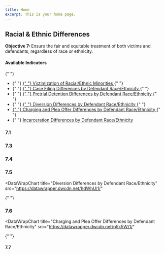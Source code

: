 ```yaml
---
title: Home
excerpt: This is your home page.
---
```



<Section py="2|4|8|10">
  <Container>
    <Grid col="1|2" gap="4|8|12" alignItems="center">
      <Flexbox
        flexDirection="column"
        alignItems="center|flex-start"
        textAlign="center|left"
      >
        <H2 m="0" fontWeight="extrabold" lineHeight="tight">
          Racial & Ethnic Differences
        </H2>
        <P fontSize="xl|2xl" mt="2">
          <strong>Objective 7: </strong> Ensure the fair and equitable treatment
          of both victims and defendants, regardless of race or ethnicity.
        </P>
      </Flexbox>
      <P>
        <H4 m="0">Available Indicators </H4>{" "}
        <ul>
          <li>
            {" "}
            <a href="#victim-race-eth">
              {" "}
              Victimization of Racial/Ethnic Minorities
            </a>{" "}
          </li>
          <li>
            {" "}
            <a href="#case-filing-diff">
              {" "}
              Case Filing Differences by Defendant Race/Ethnicity
            </a>{" "}
          </li>
          <li>
            {" "}
            <a href="#pretrial-detention-diff">
              {" "}
              Pretrial Detention Differences by Defendant Race/Ethnicity
            </a>{" "}
          </li>
          <li>
            {" "}
            <a href="#diversion-diff">
              {" "}
              Diversion Differences by Defendant Race/Ethnicity
            </a>{" "}
          </li>
          <li>
            <a href="#charging-plea-diff">
              {" "}
              Charging and Plea Offer Differences by Defendant Race/Ethnicity
            </a>{" "}
          </li>
          <li>
            {" "}
            <a href="#incarceration-diff">
              Incarceration Differences by Defendant Race/Ethnicity
            </a>
          </li>
        </ul>
      </P>
    </Grid>
  </Container>
</Section>

<Container>


<Section maxWidth="750px">


### 7.1

<DataWrapChart
  title="Victimization of Racial/Ethnic Minorities"
  src="https://datawrapper.dwcdn.net/WwvrV/4/"
/>

<a name="victim-race-eth"> </a>

<DataWrapChart src="https://datawrapper.dwcdn.net/M2JZh/" />

### 7.3

<DataWrapChart
  title="Case Filing Differences by Defendant Race/Ethnicity"
  src="https://datawrapper.dwcdn.net/meT0e/5/"
/>

<a name="case-filing-diff"> </a>

<DataWrapChart src="https://datawrapper.dwcdn.net/AcpkN/3/" />
<DataWrapChart src="https://datawrapper.dwcdn.net/DlSps/3/" />

### 7.4

<DataWrapChart
  title="Pretrial Detention Differences by Defendant Race/Ethnicity"
  src="https://datawrapper.dwcdn.net/ukep8/3/"
/>

<a name="pretrial-detention-diff"> </a>

<DataWrapChart src="https://datawrapper.dwcdn.net/4jumi/" />
<DataWrapChart src="https://datawrapper.dwcdn.net/o4OvY/" />

### 7.5

<DataWrapChart
  title="Diversion Differences by Defendant Race/Ethnicity"
  src="https://datawrapper.dwcdn.net/hdWhU/1/"
>
  {" "}
</DataWrapChart>

<a name="diversion-diff"> </a>

<DataWrapChart src="https://datawrapper.dwcdn.net/HTBZB/" />
<DataWrapChart src="https://datawrapper.dwcdn.net/2HGA9/" />
<DataWrapChart src="https://datawrapper.dwcdn.net/A6rvd/" />
<DataWrapChart src="https://datawrapper.dwcdn.net/jZ04P/" />

### 7.6

<DataWrapChart
  title="Charging and Plea Offer Differences by Defendant Race/Ethnicity"
  src="https://datawrapper.dwcdn.net/p5k5W/1/"
>
  {" "}
</DataWrapChart>

<a name="charging-plea-diff"> </a>

<DataWrapChart src="https://datawrapper.dwcdn.net/MScq4/" />
<DataWrapChart src="https://datawrapper.dwcdn.net/85Mva/" />
<DataWrapChart src="https://datawrapper.dwcdn.net/pShcL/" />
<DataWrapChart src="https://datawrapper.dwcdn.net/NOSG5/" />

#### 7.7

<DataWrapChart
  title="Incarceration Differences by Defendant Race/Ethnicity"
  src="https://datawrapper.dwcdn.net/miTI7/6/"
/>

<a name="incarceration-diff"> </a>

<DataWrapChart src="https://datawrapper.dwcdn.net/CReAm/" />
<DataWrapChart src="https://datawrapper.dwcdn.net/jcFN2/" />
<DataWrapChart src="https://datawrapper.dwcdn.net/t1ait/" />
<DataWrapChart src="https://datawrapper.dwcdn.net/BKn1E/" />

</Section>


</Container>

